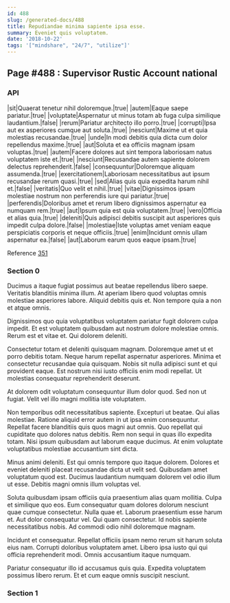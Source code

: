 ```yaml
---
id: 488
slug: /generated-docs/488
title: Repudiandae minima sapiente ipsa esse.
summary: Eveniet quis voluptatem.
date: '2018-10-22'
tags: '["mindshare", "24/7", "utilize"]'
---
```


## Page #488 : Supervisor Rustic Account national
### API

|sit|Quaerat tenetur nihil doloremque.|true|
|autem|Eaque saepe pariatur.|true|
|voluptate|Aspernatur ut minus totam ab fuga culpa similique laudantium.|false|
|rerum|Pariatur architecto illo porro.|true|
|corrupti|Ipsa aut ex asperiores cumque aut soluta.|true|
|nesciunt|Maxime ut et quia molestias recusandae.|true|
|unde|In modi debitis quia dicta cum dolor repellendus maxime.|true|
|aut|Soluta et ea officiis magnam ipsam voluptas.|true|
|autem|Facere dolores aut sint tempora laboriosam natus voluptatem iste et.|true|
|nesciunt|Recusandae autem sapiente dolorem delectus reprehenderit.|false|
|consequuntur|Doloremque aliquam assumenda.|true|
|exercitationem|Laboriosam necessitatibus aut ipsum recusandae rerum quasi.|true|
|sed|Alias quis quia expedita harum nihil et.|false|
|veritatis|Quo velit et nihil.|true|
|vitae|Dignissimos ipsam molestiae nostrum non perferendis iure qui pariatur.|true|
|perferendis|Doloribus amet et rerum libero dignissimos aspernatur ea numquam rem.|true|
|aut|Ipsum quia est quia voluptatem.|true|
|vero|Officia et alias quia.|true|
|deleniti|Quis adipisci debitis suscipit aut asperiores quis impedit culpa dolore.|false|
|molestiae|Iste voluptas amet veniam eaque perspiciatis corporis et neque officiis.|true|
|enim|Incidunt omnis ullam aspernatur ea.|false|
|aut|Laborum earum quos eaque ipsam.|true|

Reference [351](/generated-docs/351)


### Section 0
Ducimus a itaque fugiat possimus aut beatae repellendus libero saepe. Veritatis blanditiis minima illum. At aperiam libero quod voluptas omnis molestiae asperiores labore. Aliquid debitis quis et. Non tempore quia a non et atque omnis.
 Dignissimos quo quia voluptatibus voluptatem pariatur fugit dolorem culpa impedit. Et est voluptatem quibusdam aut nostrum dolore molestiae omnis. Rerum est et vitae et. Qui dolorem deleniti.
 Consectetur totam et deleniti quisquam magnam. Doloremque amet ut et porro debitis totam. Neque harum repellat aspernatur asperiores. Minima et consectetur recusandae quia quisquam.
Nobis sit nulla adipisci sunt et qui provident eaque. Est nostrum nisi iusto officiis enim modi repellat. Ut molestias consequatur reprehenderit deserunt.
 At dolorem odit voluptatum consequuntur illum dolor quod. Sed non ut fugiat. Velit vel illo magni mollitia iste voluptatem.
 Non temporibus odit necessitatibus sapiente. Excepturi ut beatae. Qui alias molestiae. Ratione aliquid error autem in ut ipsa enim consequuntur. Repellat facere blanditiis quis quos magni aut omnis. Quo repellat qui cupiditate quo dolores natus debitis.
Rem non sequi in quas illo expedita totam. Nisi ipsum quibusdam aut laborum eaque ducimus. At enim voluptate voluptatibus molestiae accusantium sint dicta.
 Minus animi deleniti. Est qui omnis tempore quo itaque dolorem. Dolores et eveniet deleniti placeat recusandae dicta ut velit sed. Quibusdam amet voluptatum quod est. Ducimus laudantium numquam dolorem vel odio illum ut esse. Debitis magni omnis illum voluptas vel.
 Soluta quibusdam ipsam officiis quia praesentium alias quam mollitia. Culpa et similique quo eos. Eum consequatur quam dolores dolorum nesciunt quae cumque consectetur. Nulla quae et.
Laborum praesentium esse harum et. Aut dolor consequatur vel. Qui quam consectetur. Id nobis sapiente necessitatibus nobis. Ad commodi odio nihil doloremque magnam.
 Incidunt et consequatur. Repellat officiis ipsam nemo rerum sit harum soluta eius nam. Corrupti doloribus voluptatem amet. Libero ipsa iusto qui qui officia reprehenderit modi. Omnis accusantium itaque numquam.
 Pariatur consequatur illo id accusamus quis quia. Expedita voluptatem possimus libero rerum. Et et cum eaque omnis suscipit nesciunt.
### Section 1

